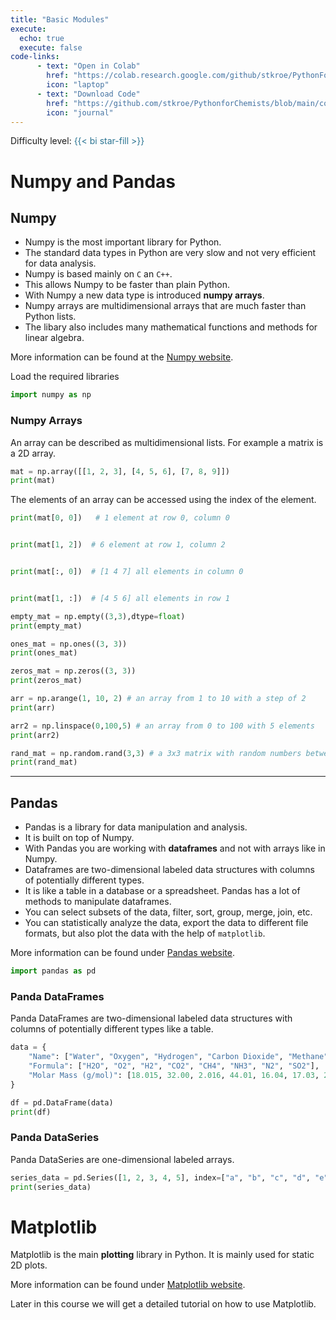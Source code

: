 ```yaml
---
title: "Basic Modules"
execute: 
  echo: true
  execute: false
code-links:
      - text: "Open in Colab"
        href: "https://colab.research.google.com/github/stkroe/PythonForChemists/blob/main/course/notebooks/BasicsModules.ipynb"
        icon: "laptop"
      - text: "Download Code"
        href: "https://github.com/stkroe/PythonforChemists/blob/main/course/notebooks/BasicsModules.ipynb"
        icon: "journal"
---
```


Difficulty level: <span style="color:#2B7492">{{< bi star-fill >}} </span>

# Numpy and Pandas {.unnumbered}


## Numpy {.unnumbered}

- Numpy is the most important library for Python. 
- The standard data types in Python are very slow and not very efficient for data analysis. 
- Numpy is based mainly on `C` an `C++`. 
- This allows Numpy to be faster than plain Python. 
- With Numpy a new data type is introduced **numpy arrays**. 
- Numpy arrays are multidimensional arrays that are much faster than Python lists. 
- The libary also includes many mathematical functions and methods for linear algebra. 


More information can be found at the [Numpy website](https://numpy.org/).

Load the required libraries

```python
import numpy as np
```

###  Numpy Arrays {.unnumbered}


An array can be described as multidimensional lists. For example a matrix is a 2D array.

```python
mat = np.array([[1, 2, 3], [4, 5, 6], [7, 8, 9]])
print(mat)
```

The elements of an array can be accessed using the index of the element. 

```python
print(mat[0, 0])   # 1 element at row 0, column 0


print(mat[1, 2])  # 6 element at row 1, column 2


print(mat[:, 0])  # [1 4 7] all elements in column 0


print(mat[1, :])  # [4 5 6] all elements in row 1
```

```python
empty_mat = np.empty((3,3),dtype=float)
print(empty_mat)
```

```python
ones_mat = np.ones((3, 3))
print(ones_mat)
```

```python
zeros_mat = np.zeros((3, 3))
print(zeros_mat)
```

```python
arr = np.arange(1, 10, 2) # an array from 1 to 10 with a step of 2
print(arr)
```

```python
arr2 = np.linspace(0,100,5) # an array from 0 to 100 with 5 elements
print(arr2)
```

```python
rand_mat = np.random.rand(3,3) # a 3x3 matrix with random numbers between 0 and 1
print(rand_mat)
```

---



## Pandas {.unnumbered}


- Pandas is a library for data manipulation and analysis. 
- It is built on top of Numpy. 
- With Pandas you are working with **dataframes** and not with arrays like in Numpy. 
- Dataframes are two-dimensional labeled data structures with columns of potentially different types.
- It is like a table in a database or a spreadsheet. Pandas has a lot of methods to manipulate dataframes. 
- You can select subsets of the data, filter, sort, group, merge, join, etc. 
- You can statistically analyze the data, export the data to different file formats, but also plot the data with the help of `matplotlib`.


More information can be found under [Pandas website](https://pandas.pydata.org/).

```python
import pandas as pd
```




### Panda DataFrames {.unnumbered}


Panda DataFrames are two-dimensional labeled data structures with columns of potentially different types like a table.

```python
data = {
    "Name": ["Water", "Oxygen", "Hydrogen", "Carbon Dioxide", "Methane", "Ammonia", "Nitrogen", "Sulfur Dioxide"],
    "Formula": ["H2O", "O2", "H2", "CO2", "CH4", "NH3", "N2", "SO2"],
    "Molar Mass (g/mol)": [18.015, 32.00, 2.016, 44.01, 16.04, 17.03, 28.013, 64.07]
}

df = pd.DataFrame(data)
print(df)
```

### Panda DataSeries {.unnumbered}

Panda DataSeries are one-dimensional labeled arrays.

```python
series_data = pd.Series([1, 2, 3, 4, 5], index=["a", "b", "c", "d", "e"])
print(series_data)
```

# Matplotlib {.unnumbered}

Matplotlib is the main **plotting** library in Python. It is mainly used for static 2D plots.

More information can be found under [Matplotlib website](https://matplotlib.org/).

Later in this course we will get a detailed tutorial on how to use Matplotlib.

